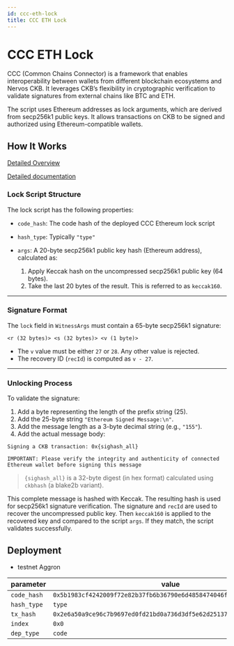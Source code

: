```yaml
---
id: ccc-eth-lock
title: CCC ETH Lock
---
```


# CCC ETH Lock

CCC (Common Chains Connector) is a framework that enables interoperability between wallets from different blockchain ecosystems and Nervos CKB. It leverages CKB’s flexibility in cryptographic verification to validate signatures from external chains like BTC and ETH.

The script uses Ethereum addresses as lock arguments, which are derived from secp256k1 public keys. It allows transactions on CKB to be signed and authorized using Ethereum-compatible wallets.

## How It Works

[Detailed Overview](https://github.com/ckb-devrel/ccc-locks/blob/master/docs/overview.md)

[Detailed documentation](https://github.com/ckb-devrel/ccc-locks/blob/master/docs/eth.md)

### Lock Script Structure

The lock script has the following properties:

- `code_hash`: The code hash of the deployed CCC Ethereum lock script
- `hash_type`: Typically `"type"`
- `args`: A 20-byte secp256k1 public key hash (Ethereum address), calculated as:

  1. Apply Keccak hash on the uncompressed secp256k1 public key (64 bytes).
  2. Take the last 20 bytes of the result. This is referred to as `keccak160`.

---

### Signature Format

The `lock` field in `WitnessArgs` must contain a 65-byte secp256k1 signature:

```
<r (32 bytes)> <s (32 bytes)> <v (1 byte)>
```

- The `v` value must be either `27` or `28`. Any other value is rejected.
- The recovery ID (`recId`) is computed as `v - 27`.

---

### Unlocking Process

To validate the signature:

1. Add a byte representing the length of the prefix string (25).
2. Add the 25-byte string `"Ethereum Signed Message:\n"`.
3. Add the message length as a 3-byte decimal string (e.g., `"155"`).
4. Add the actual message body:

```
Signing a CKB transaction: 0x{sighash_all}

IMPORTANT: Please verify the integrity and authenticity of connected Ethereum wallet before signing this message
```

> `{sighash_all}` is a 32-byte digest (in hex format) calculated using `ckbhash` (a blake2b variant).

This complete message is hashed with Keccak. The resulting hash is used for secp256k1 signature verification. The signature and `recId` are used to recover the uncompressed public key. Then `keccak160` is applied to the recovered key and compared to the script `args`. If they match, the script validates successfully.

## Deployment

- testnet Aggron

| parameter   | value                                                                |
| ----------- | -------------------------------------------------------------------- |
| `code_hash` | `0x5b1983cf4242009f72e82b37fb6b36790e6d4858474046fc3c798e5142cf8835` |
| `hash_type` | `type`                                                               |
| `tx_hash`   | `0x2e6a50a9ce96c7b9697ed0fd21bd0a736d3df5e62d25137f728d8354a36cb369` |
| `index`     | `0x0`                                                                |
| `dep_type`  | `code`                                                               |
